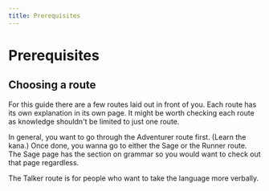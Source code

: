```yaml
---
title: Prerequisites
---
```


# Prerequisites

## Choosing a route

For this guide there are a few routes laid out in front of you. Each route has its own explanation in its own page. It might be worth checking each route as knowledge shouldn't be limited to just one route.

In general, you want to go through the Adventurer route first. (Learn the kana.)
Once done, you wanna go to either the Sage or the Runner route. The Sage page has the section on grammar so you would want to check out that page regardless.

The Talker route is for people who want to take the language more verbally.
